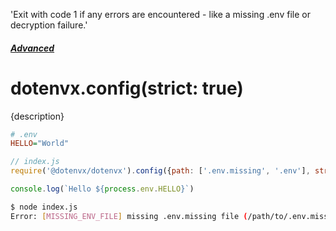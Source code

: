   'Exit with code 1 if any errors are encountered - like a missing .env file or decryption failure.'

##### [Advanced](/docs/advanced)
# dotenvx.config(strict: true)

<p className="lead">{description}</p>

```ini
# .env
HELLO="World"
```

```js
// index.js
require('@dotenvx/dotenvx').config({path: ['.env.missing', '.env'], strict: true})

console.log(`Hello ${process.env.HELLO}`)
```

```sh
$ node index.js
Error: [MISSING_ENV_FILE] missing .env.missing file (/path/to/.env.missing)
```
